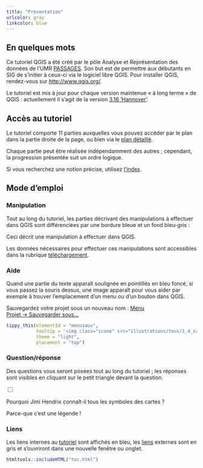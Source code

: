 ```yaml
---
title: "Présentation"
urlcolor: gray
linkcolor: blue
---
```


::: {.row}

::: {.toc-content .col-xs-12 .col-sm-8 .col-md-9}

## En quelques mots

Ce tutoriel QGIS a été créé par le pôle Analyse et Représentation des données de l'UMR [PASSAGES](http://www.passages.cnrs.fr/){.ext}. Son but est de permettre aux débutants en SIG de s'initier à ceux-ci via le logiciel libre QGIS. Pour installer QGIS, rendez-vous sur [http://www.qgis.org/](http://www.qgis.org/){.ext}.

Le tutoriel est mis à jour pour chaque version maintenue « à long terme » de QGIS : actuellement il s'agit de la version [3.16 'Hannover'](https://www.qgis.org/fr/site/forusers/visualchangelog316/index.html){.ext}.

## Accès au tutoriel

Le tutoriel comporte 11 parties auxquelles vous pouvez accéder par le plan dans la partie droite de la page, ou bien via le [plan détaillé](plan_detaille.html).

Chaque partie peut être réalisée indépendamment des autres ; cependant, la progression présentée suit un ordre logique.

Si vous recherchez une notion précise, utilisez [l'index](index_az.html).

## Mode d'emploi

### Manipulation

Tout au long du tutoriel, les parties décrivant des manipulations à effectuer dans QGIS sont différenciées par une bordure bleue et un fond bleu-gris :

::: {.manip}

Ceci décrit une manipulation à effectuer dans QGIS.

:::

Les données nécessaires pour effectuer ces manipulations sont accessibles dans la rubrique [téléchargement](telechargement.html).

### Aide

Quand une partie du texte apparaît soulignée en pointillés en bleu foncé, si vous passez la souris dessus, une image apparaît pour vous aider par exemple à trouver l'emplacement d'un menu ou d'un bouton dans QGIS.

Sauvegardez votre projet sous un nouveau nom : <u id = "menusauv">Menu Projet → Sauvegarder sous...</u>
```r
tippy_this(elementId = "menusauv",
           tooltip = '<img class="icone" src="illustrations/tous/1_4_sauvegarder_projet_sous.png" alt="menu projet, sauvegarder sous" height="300px">',
           theme = "light",
           placement = "top")
```

### Question/réponse

Des questions vous seront posées tout au long du tutoriel ; les réponses sont visibles en cliquant sur le petit triangle devant la question.

<div class="question">
<input type="checkbox" id="faq-1">
<p><label for="faq-1">Pourquoi Jimi Hendrix connaît-il tous les symboles des cartes ?</label></p>
<p class="reponse">Parce-que c'est une légende !</p>
</div>

### Liens

Les liens internes au [tutoriel](en_savoir_plus.html) sont affichés en bleu, les [liens](http://fr.wikipedia.org/wiki/Liens){.ext} externes sont en gris et s'ouvriront dans une nouvelle fenêtre ou onglet.

:::

```r
htmltools::includeHTML("toc.html")
```

:::
